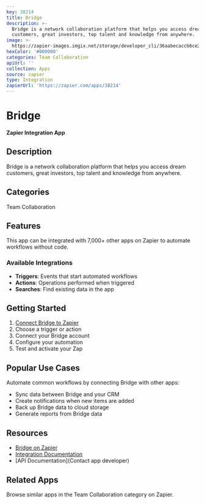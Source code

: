 ```yaml
---
key: 38214
title: Bridge
description: >-
  Bridge is a network collaboration platform that helps you access dream
  customers, great investors, top talent and knowledge from anywhere.
image: >-
  https://zapier-images.imgix.net/storage/developer_cli/36aabecaccb6ce29eb3fb38e04c43de7.png?auto=format%2Ccompress&ixlib=python-3.0.0&q=50
hexColor: '#000000'
categories: Team Collaboration
apiUrl: ''
collection: Apps
source: zapier
type: Integration
zapierUrl: 'https://zapier.com/apps/38214'
---
```

# Bridge

**Zapier Integration App**

## Description

Bridge is a network collaboration platform that helps you access dream customers, great investors, top talent and knowledge from anywhere.

## Categories

Team Collaboration

## Features

This app can be integrated with 7,000+ other apps on Zapier to automate workflows without code.

### Available Integrations

- **Triggers**: Events that start automated workflows
- **Actions**: Operations performed when triggered
- **Searches**: Find existing data in the app

## Getting Started

1. [Connect Bridge to Zapier](https://zapier.com/apps/38214)
2. Choose a trigger or action
3. Connect your Bridge account
4. Configure your automation
5. Test and activate your Zap

## Popular Use Cases

Automate common workflows by connecting Bridge with other apps:

- Sync data between Bridge and your CRM
- Create notifications when new items are added
- Back up Bridge data to cloud storage
- Generate reports from Bridge data

## Resources

- [Bridge on Zapier](https://zapier.com/apps/38214)
- [Integration Documentation](https://zapier.com/apps/38214/integrations)
- [API Documentation](Contact app developer)

## Related Apps

Browse similar apps in the Team Collaboration category on Zapier.
